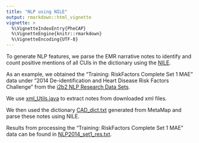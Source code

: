 ```yaml
---
title: "NLP using NILE"
output: rmarkdown::html_vignette
vignette: >
  %\VignetteIndexEntry{PheCAP}
  %\VignetteEngine{knitr::rmarkdown}
  %\VignetteEncoding{UTF-8}
---
```


To generate NLP features, we parse the EMR narrative notes to identify and count positive mentions of all CUIs in the dictionary using the [NILE](http://celehs.hms.harvard.edu/software/NILE/NILE_main.html). 

As an example, we obtained the “Training: RiskFactors Complete Set 1 MAE” data under “2014 De-identification and Heart Disease Risk Factors Challenge” from the [i2b2 NLP Research Data Sets](https://www.i2b2.org/NLP/DataSets/Main.php). 

We use <a href="include/xml_Utils.java" download>xml_Utils.java</a> to extract notes from downloaded xml files. 

We then used the dictionary <a href="include/CAD_dict.txt" download>CAD_dict.txt</a> generated from MetaMap and parse these notes using NILE.

Results from processing the “Training: RiskFactors Complete Set 1 MAE” data can be found in <a href="include/NLP2014_set1_res.txt" download>NLP2014_set1_res.txt</a>. 
